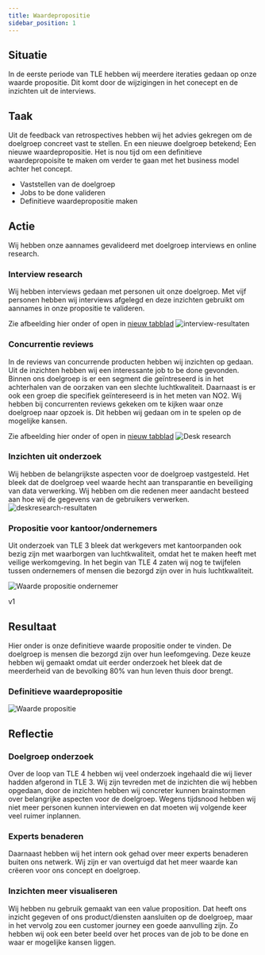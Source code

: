 ```yaml
---
title: Waardepropositie
sidebar_position: 1
---
```


## Situatie
In de eerste periode van TLE hebben wij meerdere iteraties gedaan op onze waarde propositie.
Dit komt door de wijzigingen in het conecept en de inzichten uit de interviews.

## Taak
Uit de feedback van retrospectives hebben wij het advies gekregen om de doelgroep concreet vast te stellen.
En een nieuwe doelgroep betekend; Een nieuwe waardepropositie. Het is nou tijd om een definitieve waardepropoisite te maken
om verder te gaan met het business model achter het concept.

- Vaststellen van de doelgroep
- Jobs to be done valideren
- Definitieve waardepropositie maken

## Actie
Wij hebben onze aannames gevalideerd met doelgroep interviews en online research.

### Interview research

Wij hebben interviews gedaan met personen uit onze doelgroep.
Met vijf personen hebben wij interviews afgelegd en deze inzichten gebruikt om aannames in onze propositie
te valideren.

Zie afbeelding hier onder of open in [nieuw tabblad](./images/onderzoek-interview-resultaten.jpeg)
![interview-resultaten](./images/onderzoek-interview-resultaten.jpeg)

### Concurrentie reviews
In de reviews van concurrende producten hebben wij inzichten op gedaan.
Uit de inzichten hebben wij een interessante job to be done gevonden. Binnen ons doelgroep is er een segment die geïntreseerd is in het achterhalen van de oorzaken
van een slechte luchtkwaliteit. Daarnaast is er ook een groep die specifiek geïntereseerd is in het meten van NO2.
Wij hebben bij concurrenten reviews gekeken om te kijken waar onze doelgroep naar opzoek is.
Dit hebben wij gedaan om in te spelen op de mogelijke kansen.

Zie afbeelding hier onder of open in [nieuw tabblad](./images/business-model-deskresearch.jpeg)
![Desk research](./images/business-model-deskresearch.jpeg)

### Inzichten uit onderzoek
Wij hebben de belangrijkste aspecten voor de doelgroep vastgesteld.
Het bleek dat de doelgroep veel waarde hecht aan transparantie en beveiliging van data verwerking.
Wij hebben om die redenen meer aandacht besteed aan hoe wij de gegevens van de gebruikers verwerken.
![deskresearch-resultaten](./images/deskresearch-resultaten.jpeg)

### Propositie voor kantoor/ondernemers
Uit onderzoek van TLE 3 bleek dat werkgevers met kantoorpanden ook bezig zijn met waarborgen van luchtkwaliteit,
omdat het te maken heeft met veilige werkomgeving. In het begin van TLE 4 zaten wij nog te twijfelen tussen ondernemers of mensen die bezorgd zijn over in huis luchtkwaliteit.

![Waarde propositie ondernemer](./images/value-proposition-ondernemer.jpeg)

v1
## Resultaat
Hier onder is onze definitieve waarde propositie onder te vinden.
De doelgroep is mensen die bezorgd zijn over hun leefomgeving.
Deze keuze hebben wij gemaakt omdat uit eerder onderzoek het bleek dat de meerderheid van de bevolking 80% van hun leven thuis door brengt.

### Definitieve waardepropositie

![Waarde propositie](./images/value-proposition.jpeg)

## Reflectie

### Doelgroep onderzoek
Over de loop van TLE 4 hebben wij veel onderzoek ingehaald die wij liever hadden afgerond in TLE 3.
Wij zijn tevreden met de inzichten die wij hebben opgedaan, door de inzichten hebben wij concreter kunnen brainstormen
over belangrijke aspecten voor de doelgroep. Wegens tijdsnood hebben wij niet meer personen kunnen interviewen en dat
moeten wij volgende keer veel ruimer inplannen.

### Experts benaderen
Daarnaast hebben wij het intern ook gehad over meer experts benaderen buiten ons netwerk.
Wij zijn er van overtuigd dat het meer waarde kan crëeren voor ons concept en doelgroep.

### Inzichten meer visualiseren
Wij hebben nu gebruik gemaakt van een value proposition. Dat heeft ons inzicht gegeven of ons product/diensten aansluiten op de doelgroep,
maar in het vervolg zou een customer journey een goede aanvulling zijn.
Zo hebben wij ook een beter beeld over het proces van de job to be done en waar er mogelijke kansen liggen.


